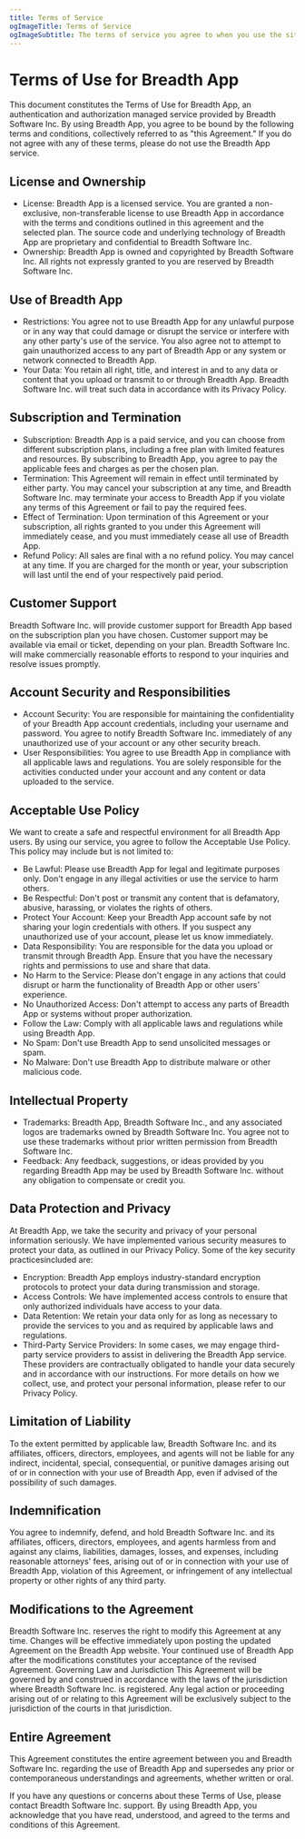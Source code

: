 ```yaml
---
title: Terms of Service
ogImageTitle: Terms of Service
ogImageSubtitle: The terms of service you agree to when you use the site.
---
```


# Terms of Use for Breadth App

This document constitutes the Terms of Use for Breadth App, an authentication and authorization managed service provided by Breadth Software Inc. By using Breadth App, you agree to be bound by the following terms and conditions, collectively referred to as "this Agreement." If you do not agree with any of these terms, please do not use the Breadth App service.

##  License and Ownership
- License: Breadth App is a licensed service. You are granted a non-exclusive, non-transferable license to use Breadth App in accordance with the terms and conditions outlined in this agreement and the selected plan. The source code and underlying technology of Breadth App are proprietary and confidential to Breadth Software Inc.
- Ownership: Breadth App is owned and copyrighted by Breadth Software Inc. All rights not expressly granted to you are reserved by Breadth Software Inc.

## Use of Breadth App
- Restrictions: You agree not to use Breadth App for any unlawful purpose or in any way that could damage or disrupt the service or interfere with any other party's use of the service. You also agree not to attempt to gain unauthorized access to any part of Breadth App or any system or network connected to Breadth App.
- Your Data: You retain all right, title, and interest in and to any data or content that you upload or transmit to or through Breadth App. Breadth Software Inc. will treat such data in accordance with its Privacy Policy.

## Subscription and Termination
- Subscription: Breadth App is a paid service, and you can choose from different subscription plans, including a free plan with limited features and resources. By subscribing to Breadth App, you agree to pay the applicable fees and charges as per the chosen plan.
- Termination: This Agreement will remain in effect until terminated by either party. You may cancel your subscription at any time, and Breadth Software Inc. may terminate your access to Breadth App if you violate any terms of this Agreement or fail to pay the required fees.
- Effect of Termination: Upon termination of this Agreement or your subscription, all rights granted to you under this Agreement will immediately cease, and you must immediately cease all use of Breadth App.
- Refund Policy: All sales are final with a no refund policy. You may cancel at any time. If you are charged for the month or year, your subscription will last until the end of your respectively paid period.

## Customer Support
Breadth Software Inc. will provide customer support for Breadth App based on the subscription plan you have chosen. Customer support may be available via email or ticket, depending on your plan. Breadth Software Inc. will make commercially reasonable efforts to respond to your inquiries and resolve issues promptly.

## Account Security and Responsibilities
- Account Security: You are responsible for maintaining the confidentiality of your Breadth App account credentials, including your username and password. You agree to notify Breadth Software Inc. immediately of any unauthorized use of your account or any other security breach.
- User Responsibilities: You agree to use Breadth App in compliance with all applicable laws and regulations. You are solely responsible for the activities conducted under your account and any content or data uploaded to the service.

## Acceptable Use Policy
We want to create a safe and respectful environment for all Breadth App users. By using our service, you agree to follow the Acceptable Use Policy. This policy may include but is not limited to:

- Be Lawful: Please use Breadth App for legal and legitimate purposes only. Don't engage in any illegal activities or use the service to harm others.
- Be Respectful: Don't post or transmit any content that is defamatory, abusive, harassing, or violates the rights of others.
- Protect Your Account: Keep your Breadth App account safe by not sharing your login credentials with others. If you suspect any unauthorized use of your account, please let us know immediately.
- Data Responsibility: You are responsible for the data you upload or transmit through Breadth App. Ensure that you have the necessary rights and permissions to use and share that data.
- No Harm to the Service: Please don't engage in any actions that could disrupt or harm the functionality of Breadth App or other users' experience.
- No Unauthorized Access: Don't attempt to access any parts of Breadth App or systems without proper authorization.
- Follow the Law: Comply with all applicable laws and regulations while using Breadth App.
- No Spam: Don't use Breadth App to send unsolicited messages or spam.
- No Malware: Don't use Breadth App to distribute malware or other malicious code.

## Intellectual Property
- Trademarks: Breadth App, Breadth Software Inc., and any associated logos are trademarks owned by Breadth Software Inc. You agree not to use these trademarks without prior written permission from Breadth Software Inc.
- Feedback: Any feedback, suggestions, or ideas provided by you regarding Breadth App may be used by Breadth Software Inc. without any obligation to compensate or credit you.

## Data Protection and Privacy
At Breadth App, we take the security and privacy of your personal information seriously. We have implemented various security measures to protect your data, as outlined in our Privacy Policy. Some of the key security practicesincluded are:

- Encryption: Breadth App employs industry-standard encryption protocols to protect your data during transmission and storage.
- Access Controls: We have implemented access controls to ensure that only authorized individuals have access to your data.
- Data Retention: We retain your data only for as long as necessary to provide the services to you and as required by applicable laws and regulations.
- Third-Party Service Providers: In some cases, we may engage third-party service providers to assist in delivering the Breadth App service. These providers are contractually obligated to handle your data securely and in accordance with our instructions.
For more details on how we collect, use, and protect your personal information, please refer to our Privacy Policy.

## Limitation of Liability
To the extent permitted by applicable law, Breadth Software Inc. and its affiliates, officers, directors, employees, and agents will not be liable for any indirect, incidental, special, consequential, or punitive damages arising out of or in connection with your use of Breadth App, even if advised of the possibility of such damages.

## Indemnification
You agree to indemnify, defend, and hold Breadth Software Inc. and its affiliates, officers, directors, employees, and agents harmless from and against any claims, liabilities, damages, losses, and expenses, including reasonable attorneys' fees, arising out of or in connection with your use of Breadth App, violation of this Agreement, or infringement of any intellectual property or other rights of any third party.

## Modifications to the Agreement
Breadth Software Inc. reserves the right to modify this Agreement at any time. Changes will be effective immediately upon posting the updated Agreement on the Breadth App website. Your continued use of Breadth App after the modifications constitutes your acceptance of the revised Agreement.
Governing Law and Jurisdiction
This Agreement will be governed by and construed in accordance with the laws of the jurisdiction where Breadth Software Inc. is registered. Any legal action or proceeding arising out of or relating to this Agreement will be exclusively subject to the jurisdiction of the courts in that jurisdiction.

## Entire Agreement
This Agreement constitutes the entire agreement between you and Breadth Software Inc. regarding the use of Breadth App and supersedes any prior or contemporaneous understandings and agreements, whether written or oral.

If you have any questions or concerns about these Terms of Use, please contact Breadth Software Inc. support. By using Breadth App, you acknowledge that you have read, understood, and agreed to the terms and conditions of this Agreement.

